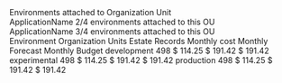 
<Meta title="Pages/OU Details" />

<Preview>
  <Story name="default">
    <Box spacing={"spacing02"} style={{ maxWidth: "1440px" }}>
      <Text weight="medium">Environments attached to Organization Unit</Text>
      <Box
        shadow="shadow00"
        border={theme.borders.grey}
        innerSpacing={theme.spacing.spacing02}
        spacing="spacing02"
        backgroundColor={theme.colors.lights[0]}
      >
        <Row>
        <Col>
          <Flex>
            <SVGIcon name="chevronRight" />
            <div>
              <Text
                size="lg"
                weight="medium"
                tag="div"
                mb={theme.spacing.spacing01}
                ml={theme.spacing.spacing04}
              >
                ApplicationName
              </Text>
              <Flex>
                <Text size="sm" tag="span" ml={theme.spacing.spacing04}>
                  2/4 environments attached to this OU
                </Text>
              </Flex>
            </div>
          </Flex>
        </Col>
      </Row>
      </Box>
      <Box
        shadow="shadow00"
        border={theme.borders.grey}
        innerSpacing={theme.spacing.spacing02}
        backgroundColor={theme.colors.lights[0]}
      >
        <Row>
          <Col>
            <Flex>
              <SVGIcon name="chevronDown" />
              <div>
                <Text
                  size="lg"
                  weight="medium"
                  tag="div"
                  mb={theme.spacing.spacing01}
                  ml={theme.spacing.spacing04}
                >
                  ApplicationName
                </Text>
                <Flex>
                  <Text size="sm" tag="span" ml={theme.spacing.spacing04}>
                    3/4 environments attached to this OU
                  </Text>
                </Flex>
              </div>
            </Flex>
          </Col>
        </Row>
        <Row>
          <Col>
            <Spacer height="1rem" />
            <Table small>
              <Table.thead>
                <Table.tr>
                  <Table.th>Environment</Table.th>
                  <Table.th width="40%">Organization Units</Table.th>
                  <Table.th>Estate Records</Table.th>
                  <Table.th>Monthly cost</Table.th>
                  <Table.th>Monthly Forecast</Table.th>
                  <Table.th>Monthly Budget</Table.th>
                </Table.tr>
              </Table.thead>
              <Table.tbody>
                <Table.tr>
                  <Table.td>development</Table.td>
                  <Table.td> </Table.td>
                  <Table.td>498</Table.td>
                  <Table.td hasLeftBorder>$ 114.25</Table.td>
                  <Table.td hasLeftBorder>$ 191.42</Table.td>
                  <Table.td hasLeftBorder>$ 191.42</Table.td>
                </Table.tr>
                <Table.tr>
                  <Table.td>experimental</Table.td>
                  <Table.td> </Table.td>
                  <Table.td>498</Table.td>
                  <Table.td hasLeftBorder>$ 114.25</Table.td>
                  <Table.td hasLeftBorder>$ 191.42</Table.td>
                  <Table.td hasLeftBorder>$ 191.42</Table.td>
                </Table.tr>
                <Table.tr>
                  <Table.td>production</Table.td>
                  <Table.td> </Table.td>
                  <Table.td>498</Table.td>
                  <Table.td hasLeftBorder>$ 114.25</Table.td>
                  <Table.td hasLeftBorder>$ 191.42</Table.td>
                  <Table.td hasLeftBorder>$ 191.42</Table.td>
                </Table.tr>
              </Table.tbody>
            </Table>
          </Col>
        </Row>
      </Box>
    </Box>
  </Story>
</Preview>